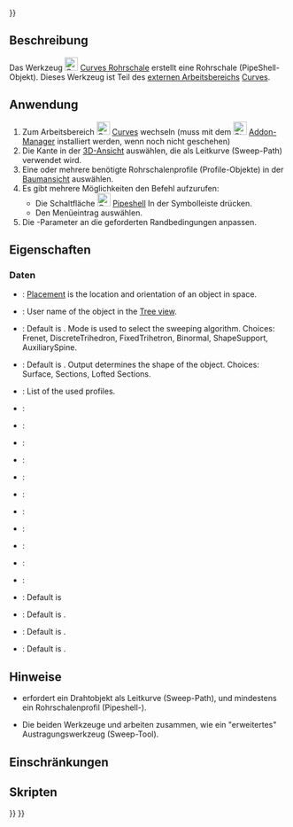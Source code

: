 <languages/>
{{UnfinishedDocu{{#translation:}}}}

{{Docnav/de
|[[Curves_PipeshellProfile/de|Rohrschalenprofil]]
|[[Curves_GordonSurface/de|GordonFläche]]
|[[Curves Workbench/de|Curves]]
|IconL=Curves_PipeshellProfile.svg
|IconR=Curves_GordonSurface.svg
|IconC=Curves_workbench_icon.svg
}}

{{GuiCommand/de
|Name=Curves Pipeshell
|Name/de=Curves Rohrschale
|MenuLocation=Surfaces → Pipeshell 
|Workbenches=[[Curves_Workbench/de|Curves]]
}}

<span id="Description"></span>
==Beschreibung==

Das Werkzeug [[Image:Curves_Pipeshell.svg|24px]] [[Curves_Pipeshell/de|Curves Rohrschale]] erstellt eine Rohrschale (PipeShell-Objekt). Dieses Werkzeug ist Teil des [[external workbenches/de|externen Arbeitsbereichs]] [[Curves Workbench/de|Curves]].

<span id="Usage"></span>
==Anwendung==

# Zum Arbeitsbereich [[Image:Curves_workbench_icon.svg|24px]] [[Curves_Workbench/de|Curves]] wechseln (muss mit dem [[Image:Std_AddonMgr.svg|24px]] [[Std_AddonMgr/de|Addon-Manager]] installiert werden, wenn noch nicht geschehen)
# Die Kante in der [[3D_view/de|3D-Ansicht]] auswählen, die als Leitkurve (Sweep-Path) verwendet wird.
# Eine oder mehrere benötigte Rohrschalenprofile (Profile-Objekte) in der [[Tree_view/de|Baumansicht]] auswählen.
# Es gibt mehrere Möglichkeiten den Befehl aufzurufen:
#* Die Schaltfläche [[Image:Curves_Pipeshell.svg|24px]] [[Curves_Pipeshell/de|Pipeshell]] In der Symbolleiste drücken.
#* Den Menüeintrag {{MenuCommand|Surfaces → Pipeshell}} auswählen.
# Die {{incode|Pipeshell}}-Parameter an die geforderten Randbedingungen anpassen.

<span id="Properties"></span>
==Eigenschaften==

<span id="Data"></span>
===Daten===

{{Properties_Title|Basis}}

* {{PropertyData|Placement}}: [[Placement|Placement]] is the location and orientation of an object in space.
* {{PropertyData|Label}}: User name of the object in the [[Tree_view|Tree view]]. 

{{Properties_Title|Main}}

* {{PropertyData|Mode}}: Default is {{Emphasis|Frenet}}. Mode is used to select the sweeping algorithm. Choices: Frenet, DiscreteTrihedron, FixedTrihetron, Binormal, ShapeSupport, AuxiliarySpine.
* {{PropertyData|Output}}: Default is {{Emphasis|Surface}}. Output determines the shape of the object. Choices: Surface, Sections, Lofted Sections.
* {{PropertyData|Profile}}: List of the used profiles.
* {{PropertyData|Spine}}:

{{Properties_Title|Mode}}

* {{PropertyData|Auxiliary}}:
* {{PropertyData|Contact}}:
* {{PropertyData|Corrected}}:
* {{PropertyData|Direction}}:
* {{PropertyData|Equi Curvi}}:
* {{PropertyData|Location}}:
* {{PropertyData|Support}}:

{{Properties_Title|Settings}}

* {{PropertyData|Max Degree}}:
* {{PropertyData|Max Segments}}:
* {{PropertyData|Samples}}:
* {{PropertyData|Solid}}: Default is {{Emphasis|False}}
* {{PropertyData|Tol3d}}: Default is {{Emphasis|0.00}}.
* {{PropertyData|Tol Ang}}: Default is {{Emphasis|0.00}}.
* {{PropertyData|Tol Bound}}: Default is {{Emphasis|0.00}}.

==Hinweise==
* {{Emphasis|Pipeshell}} erfordert ein Drahtobjekt als Leitkurve (Sweep-Path), und mindestens ein Rohrschalenprofil (Pipeshell-{{Emphasis|Profile}}).
* Die beiden Werkzeuge {{Emphasis|Rohrschale}} und {{Emphasis|Rohrschalenprofil}} arbeiten zusammen, wie ein "erweitertes" Austragungswerkzeug (Sweep-Tool).

<span id="Limitations"></span>
==Einschränkungen==


<span id="Scripting"></span>
==Skripten==


{{Docnav/de
|[[Curves_PipeshellProfile/de|Rohrschalenprofil]]
|[[Curves_GordonSurface/de|GordonFläche]]
|[[Curves Workbench/de|Curves]]
|IconL=Curves_PipeshellProfile.svg
|IconR=Curves_GordonSurface.svg
|IconC=Curves_workbench_icon.svg
}}

{{Curves Tools navi{{#translation:}}}}
{{Userdocnavi{{#translation:}}}}